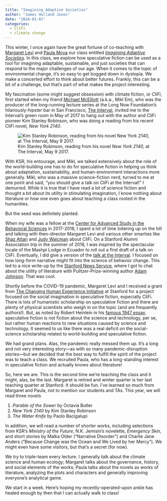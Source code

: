 ```yaml
---
title: "Imagining Adaptive Societies"
author: "James Holland Jones"
date: "2024-01-01"
categories:
  - CliFi
  - climate change
---
```


This winter, I once again have the great fortune of co-teaching with [Margaret Levi](https://politicalscience.stanford.edu/people/margaret-levi) and [Paula Moya](https://english.stanford.edu/people/paula-moya) our class entitled [*Imagining Adaptive Societies*](https://news.stanford.edu/report/2023/06/15/imaging-adaptive-futures/). In this class, we explore how speculative fiction can be used as a tool for imagining adaptable, sustainable, and just societies that can respond to the major challenges of our age. When it comes to the topic of environmental change, it's so easy to get bogged down in dystopia. We make a concerted effort to think about better futures. Frankly, this can be a bit of a challenge, but that's part of what makes the project interesting.

My fascination (some might suggest obsession) with climate fiction, or *CliFi*, first started when my friend [Michael McElliott](https://longnow.org/ideas/rip-michael-mcelligott/) (a.k.a., Mikl Em), who was the producer of the long-running lecture series at the Long Now Foundation's hilariously-hipster bar in San Francisco, [The Interval](https://theinterval.org/?ref=longnow.org), invited me to the Interval's green room in May of 2017 to hang out with the author and CliFi pioneer Kim Stanley Robinson, who was doing a reading from his recent CliFi novel, *New York 2140*.

![Kim Stanley Robinson, reading from his novel *New York 2140,* at The Interval, May 9 2017.](KSR_at_the_Interval.JPG){fig-alt="Kim Stanley Robinson, reading from his novel *New York 2140* at The Interval, May 9 2017."}

With KSR, his entourage, and Mikl, we talked extensively about the role of the world-building one has to do for speculative fiction in helping us think about adaptation, sustainability, and human-environment interactions more generally. Mikl, who was a massive science-fiction nerd, turned to me at one point and said, "you should give a talk on CliFi at the Interval!" I demurred. While it is true that I have read a lot of science fiction and thought a bit about its utility in stimulating imagination, I know nothing about literature or how one even goes about teaching a class rooted in the humanities.

But the seed was definitely planted.

When my wife was a fellow at the [Center for Advanced Study in the Behavioral Sciences](https://casbs.stanford.edu/) in 2017-2018, I spent a lot of time loitering up on the hill and talking with then-director Margaret Levi and various other smarties like [Shaz Attari](https://oneill.indiana.edu/faculty-research/directory/profiles/faculty/full-time/attari-shahzeen.html) and [Judy Wajcman](https://www.lse.ac.uk/sociology/people/judy-wajcman) about CliFi. On a Stanford Alumni Association trip in the summer of 2018, I was inspired by the spectacular locale of the Mashpi Lodge in Ecuador to roll out a first draft of a talk on CliFi. Eventually, I did give a version of the [talk at the Interval](https://theinterval.org/salon-talks/02019/jan/29/science-climate-fiction-jones-clifi). I focused on how long-form narrative might fit into the science of behavior change. This led to a nice write-up by the [Stanford News Service](https://earth.stanford.edu/news/stranger-fiction-climate-storytelling), where I got to chat about the utility of literature with Pulitzer-Prize-winning author [Adam Johnson](https://english.stanford.edu/people/adam-johnson). That was cool.

Shortly before the COVID-19 pandemic, Margaret Levi and I received a grant from [The Changing Human Experience Initiative](https://humanexperience.stanford.edu/) at Stanford for a project focused on the social imagination in speculative fiction, especially CliFi. There is lots of humanistic scholarship on speculative fiction and there are plenty of physical scientists who weigh in on the topic (and are frequently authors!). But, as noted by Robert Heinlein in his [famous 1947 essay](https://en.wikipedia.org/wiki/On_the_Writing_of_Speculative_Fiction), speculative fiction is not fiction about the science and technology, per se, but rather human reactions to new situations caused by science and technology. It seemed to us like there was a real deficit on the social-science scholarship related to world-building and speculative fiction.

We had grand plans. Alas, the pandemic really messed them up. It's a long and not very interesting story---as with so many pandemic-disruption stories---but we decided that the best way to fulfill the spirit of the project was to teach a class. We recruited Paula, who has a long-standing interest in speculative fiction and actually knows about literature!

So, here we are. This is the second time we're teaching the class and it might, alas, be the last. Margaret is retired and winter quarter is her last teaching quarter at Stanford. It should be fun. I've learned so much from Margaret and Paula, not to mention our students and TAs. This year, we will read three novels

1.  *Parable of the Sower* by Octavia Butler
2.  *New York 2140* by Kim Stanley Robinson
3.  *The Water Knife* by Paolo Bacigalupi

In addition, we will read a number of shorter works, including selections from KSR's *Ministry of the Future*, N.K. Jemisin's novelette, *Emergency Skin*, and short stories by Malka Older ("Narrative Disorder") and Charlie Jane Anders ("Because Change was the Ocean and We Lived by her Mercy"). We might even have some visitors, but that's a secret (for now).

We try to triple-team every lecture. I generally talk about the climate science and human ecology; Margaret talks about the governance, history, and social elements of the works; Paula talks about the novels as works of literature, analyzing the plots and characters and generally improving everyone's analytical game.

We start in a week. Here's hoping my recently-operated-upon ankle has healed enough by then that I can actually walk to class!
